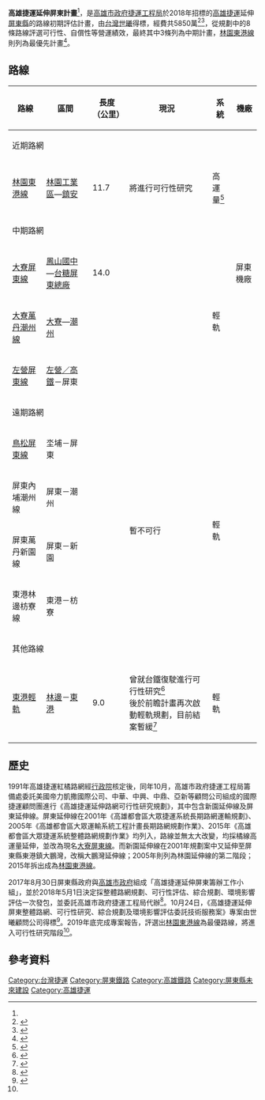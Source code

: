 '''高雄捷運延伸屏東計畫'''<ref name="城鄉發展處" />，是[[高雄市政府捷運工程局|高雄市政府捷運工程局]]於2018年招標的[[高雄捷運|高雄捷運]]延伸[[屏東縣|屏東縣]]的路線初期評估計畫，由[[中華顧問工程司|台灣世曦]]得標，經費共5850萬<ref>{{Cite news|url=https://news.ltn.com.tw/news/life/breakingnews/2746366|accessdate=2019-12-24|title=高雄捷運延伸屏東 將從這4條路線擇一推動|publisher=[[自由時報|自由時報]]|date=2019-04-02|archive-date=2019-12-23|archive-url=https://web.archive.org/web/20191223214656/https://news.ltn.com.tw/news/life/breakingnews/2746366|dead-url=no}}</ref><ref>{{Cite|url=https://www.cna.com.tw/news/ahel/201912030028.aspx|accessdate=2019-12-24|title=高市代辦整體路網規劃 高捷延伸到東港|publisher=[[中央社|中央社]]|date=2019-12-03|archive-date=2019-12-23|archive-url=https://web.archive.org/web/20191223214658/https://www.cna.com.tw/news/ahel/201912030028.aspx|dead-url=no}}</ref>，從規劃中的8條路線評選可行性、自償性等營運績效，最終其中3條列為中期計畫，[[林園東港線|林園東港線]]則列為最優先計畫<ref name="屏東路網">{{Cite news|url=https://news.ltn.com.tw/news/life/breakingnews/2997654|title=高捷南延路網曝光 總經費329.15億元串連屏東大鵬灣|accessdate=2019-12-03|date=2019-12-03|author=邱芷柔|publisher=[[自由時報|自由時報]]|archive-date=2019-12-03|archive-url=https://web.archive.org/web/20191203122621/https://news.ltn.com.tw/news/life/breakingnews/2997654|dead-url=no}}</ref>。

== 路線 ==
{| class="wikitable"
|-
!路線 !! 區間 !! 長度（公里） !! 現況 !! 系統 !! 機廠
|-
! colspan=6 |近期路網
|-
|[[林園東港線|林園東港線]]||[[林園工業區站|林園工業區]]—[[鎮安車站|鎮安]]||11.7||將進行可行性研究||高運量<ref>{{cite web|url=https://mtbu.kcg.gov.tw/Activities/C002200?CategoryID=046136d0-3ddc-4396-948d-b337739c9715&id=7fc085cc-2fab-4340-af12-e2493c2d7c4c&PageType=1&Keyword=&PageNumber=1|title=109年12月29日林園區幸福公園「小港林園線說明會」簡報檔|work=高雄市政府捷運工程局|accessdate=2020-12-29|language=zh-tw|archive-date=2021-06-29|archive-url=https://web.archive.org/web/20210629104922/https://mtbu.kcg.gov.tw/Activities/C002200?CategoryID=046136d0-3ddc-4396-948d-b337739c9715&id=7fc085cc-2fab-4340-af12-e2493c2d7c4c&PageType=1&Keyword=&PageNumber=1|dead-url=yes}}</ref>||
|-
! colspan=6 |中期路網
|-
|[[大寮屏東線|大寮屏東線]]||[[鳳山國中站|鳳山國中]]—[[台糖屏東總廠站|台糖屏東總廠]]||14.0|| ||rowspan=3|輕軌||屏東機廠
|-
|[[大寮萬丹潮州線|大寮萬丹潮州線]]||[[大寮站|大寮]]—[[潮州鎮|潮州]]|| || ||
|-
|[[高屏第二東西向快速公路|左營屏東線]]||[[高鐵左營站|左營／高鐵]]－屏東|| || || 
|-
! colspan=6 |遠期路網
|-
|[[高雄捷運黃線#延伸線|鳥松屏東線]]||坔埔－屏東|| ||rowspan=4|暫不可行||rowspan=4|輕軌||
|-
|屏東內埔潮州線||屏東－潮州|| ||
|-
|屏東萬丹新園線||屏東－新園|| ||
|-
|東港林邊枋寮線||東港－枋寮|| ||
|-
! colspan=6 |其他路線
|-
|[[東港輕軌|東港輕軌]]||[[林邊車站|林邊]]－[[東港車站_(臺灣)|東港]]||9.0||曾就台鐵復駛進行可行性研究<ref>{{cite news|title=台鐵東港線是否復駛 將投入850萬評估|url=http://news.ltn.com.tw/news/life/breakingnews/1867395|publisher=自由時報|date=2016-10-26|accessdate=2016-12-09|archive-date=2016-12-20|archive-url=https://web.archive.org/web/20161220075045/http://news.ltn.com.tw/news/life/breakingnews/1867395|dead-url=no}}</ref><br>後於前瞻計畫再次啟動輕軌規劃，目前結案暫緩<ref>{{Cite news|url=https://www.rb.gov.tw/showpage.php?lmenuid=3&smenuid=166&tmenuid=202&pagetype=0|title=計畫介紹- 前瞻建設_- 東港觀光鐵道計畫規劃作業 - 交通部鐵道局|author=交通部鐵道局|date=2019-01-09|work=|accessdate=2019-03-04|archive-date=2019-03-06|archive-url=https://web.archive.org/web/20190306042844/https://www.rb.gov.tw/showpage.php?lmenuid=3&smenuid=166&tmenuid=202&pagetype=0|dead-url=no}}</ref>||輕軌||
|}

==歷史==
1991年高雄捷運紅橘路網經[[行政院|行政院]]核定後，同年10月，高雄市政府捷運工程局籌備處委託美國帝力凱撒國際公司、中華、中興、中鼎、亞新等顧問公司組成的國際捷運顧問團進行《高雄捷運延伸路網可行性研究規劃》，其中包含新園延伸線及屏東延伸線。屏東延伸線在2001年《高雄都會區大眾捷運系統長期路網運輸規劃》、2005年《高雄都會區大眾運輸系統工程計畫長期路網規劃作業》、2015年《高雄都會區大眾捷運系統整體路網規劃作業》均列入，路線並無太大改變，均採橘線高運量延伸，並改為現名[[大寮屏東線|大寮屏東線]]。而新園延伸線在2001年規劃案中又延伸至屏東縣東港鎮大鵬灣，改稱大鵬灣延伸線；2005年則列為林園延伸線的第二階段；2015年拆出成為[[林園東港線|林園東港線]]。

2017年8月30日屏東縣政府與[[高雄市政府|高雄市政府]]組成「高雄捷運延伸屏東籌辦工作小組」，並於2018年5月1日決定採整體路網規劃、可行性評估、綜合規劃、環境影響評估一次發包，並委託高雄市政府捷運工程局代辦<ref name="城鄉發展處">{{Cite news|url=https://www.pthg.gov.tw/plantou/News_Content.aspx?n=B666B8BE5F183769&s=CEB755622419BA9E|title=高雄捷運延伸屏東計畫，整體捷運路網規劃先行！|date=2018-05-02|publisher=屏東縣政府城鄉發展處|accessdate=2019-12-24|archive-date=2020-09-29|archive-url=https://web.archive.org/web/20200929175113/https://www.pthg.gov.tw/plantou/News_Content.aspx?n=B666B8BE5F183769&s=CEB755622419BA9E|dead-url=no}}</ref>。10月24日，《高雄捷運延伸屏東整體路網、可行性研究、綜合規劃及環境影響評估委託技術服務案》專案由世曦顧問公司得標<ref>{{Cite news|url=https://news.housefun.com.tw/news/article/124620208388.html|title=高雄捷運延伸屏東今有進展　5850萬委託整體評估|publisher=[[聯合報|聯合報]]|author=楊濡嘉|date=2018-09-29|accessdate=2019-12-24|archive-date=2019-12-23|archive-url=https://web.archive.org/web/20191223214729/https://news.housefun.com.tw/news/article/124620208388.html|dead-url=no}}</ref>。2019年底完成專案報告，評選出[[林園東港線|林園東港線]]為最優路線，將進入可行性研究階段<ref name="屏東路網" />。

==參考資料==
{{Reflist}}

[[Category:台灣捷運|Category:台灣捷運]]
[[Category:屏東鐵路|Category:屏東鐵路]]
[[Category:高雄鐵路|Category:高雄鐵路]]
[[Category:屏東縣未來建設|Category:屏東縣未來建設]]
[[Category:高雄捷運|Category:高雄捷運]]